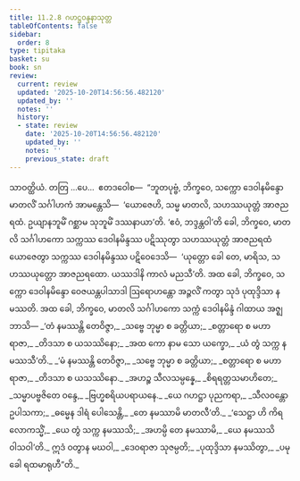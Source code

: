 ```yaml
---
title: 11.2.8 ဂဟဋ္ဌဝန္ဒနာသုတ္တ
tableOfContents: false
sidebar:
  order: 8
type: tipitaka
basket: su
book: sn
review:
  current: review
  updated: '2025-10-20T14:56:56.482120'
  updated_by: ''
  notes: ''
  history:
  - state: review
    date: '2025-10-20T14:56:56.482120'
    updated_by: ''
    notes: ''
    previous_state: draft
---
```



<DynamicBreadcrumb />


<ReviewStatus review={frontmatter.review} showDetails={true} />

<HypothesisAnnotation frontmatter={frontmatter} />

<Division number="264" book="sn" e="ch" v="18" p="319">

<Paragraph number="1657" book="sn">
သာဝတ္ထိယံ. တတြ …ပေ…  ဧတဒဝေါစ—  “ဘူတပုဗ္ဗံ, ဘိက္ခဝေ, သက္ကော ဒေဝါနမိန္ဒော မာတလိံ သင်္ဂါဟကံ အာမန္တေသိ—  ‘ယောဇေဟိ, သမ္မ မာတလိ, သဟဿယုတ္တံ အာဇညရထံ. ဥယျာနဘူမိံ ဂစ္ဆာမ သုဘူမိံ ဒဿနာယာ’တိ. ‘ဧဝံ, ဘဒ္ဒန္တဝါ’တိ ခေါ, ဘိက္ခဝေ, မာတလိ သင်္ဂါဟကော သက္ကဿ ဒေဝါနမိန္ဒဿ ပဋိဿုတွာ သဟဿယုတ္တံ အာဇညရထံ ယောဇေတွာ သက္ကဿ ဒေဝါနမိန္ဒဿ ပဋိဝေဒေသိ—  ‘ယုတ္တော ခေါ တေ, မာရိသ, သဟဿယုတ္တော အာဇညရထော. ယဿဒါနိ ကာလံ မညသီ’တိ. အထ ခေါ, ဘိက္ခဝေ, သက္ကော ဒေဝါနမိန္ဒော ဝေဇယန္တပါသာဒါ ဩရောဟန္တော အဉ္ဇလိံ ကတွာ သုဒံ ပုထုဒ္ဒိသာ နမဿတိ. အထ ခေါ, ဘိက္ခဝေ, မာတလိ သင်္ဂါဟကော သက္ကံ ဒေဝါနမိန္ဒံ ဂါထာယ အဇ္ဈဘာသိ—
</Paragraph>

<Paragraph number="1658" type="verses" book="sn">
_‘တံ နမဿန္တိ တေဝိဇ္ဇာ,_  
_သဗ္ဗေ ဘုမ္မာ စ ခတ္တိယာ;_  
_စတ္တာရော စ မဟာရာဇာ,_  
_တိဒသာ စ ယသဿိနော;_  
_အထ ကော နာမ သော ယက္ခော,_  
_ယံ တွံ သက္က နမဿသီ’တိ._  

</Paragraph>

<Paragraph number="1659" type="verses" book="sn">
_‘မံ နမဿန္တိ တေဝိဇ္ဇာ,_  
_သဗ္ဗေ ဘုမ္မာ စ ခတ္တိယာ;_  
_စတ္တာရော စ မဟာရာဇာ,_  
_တိဒသာ စ ယသဿိနော._  

</Paragraph>

<Paragraph number="1660" type="verses" book="sn">
_အဟဉ္စ သီလသမ္ပန္နေ,_  
_စိရရတ္တသမာဟိတေ;_  
_သမ္မာပဗ္ဗဇိတေ ဝန္ဒေ,_  
_ဗြဟ္မစရိယပရာယနေ._  

</Paragraph>

<Paragraph number="1661" type="verses" book="sn">
_ယေ ဂဟဋ္ဌာ ပုညကရာ,_  
_သီလဝန္တော ဥပါသကာ;_  
_ဓမ္မေန ဒါရံ ပေါသေန္တိ,_  
_တေ နမဿာမိ မာတလီ’တိ._  

</Paragraph>

<Paragraph number="1662" type="verses" book="sn">
_‘သေဋ္ဌာ ဟိ ကိရ လောကသ္မိံ,_  
_ယေ တွံ သက္က နမဿသိ;_  
_အဟမ္ပိ တေ နမဿာမိ,_  
_ယေ နမဿသိ ဝါသဝါ’တိ._  

</Paragraph>

<Paragraph number="1663" type="verses" book="sn">
ဣဒံ ဝတွာန မဃဝါ,_  
_ဒေဝရာဇာ သုဇမ္ပတိ;_  
_ပုထုဒ္ဒိသာ နမဿိတွာ,_  
_ပမုခေါ ရထမာရုဟီ”တိ._
</Paragraph>
</Division>